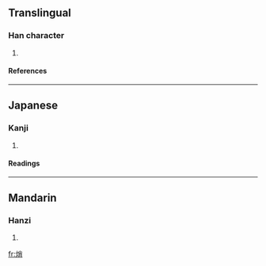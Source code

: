 ==Translingual==
===Han character===
{{Han char|rn=86|rad=火|as=07|sn=11|four=|canj=火火月 (FFB)}}
# {{defn|Han|sort=火07}}
====References====
{{Han ref|kx=0672.190|dkj=19074|dj=1081.030|hdz=32204.070|uh=7107|ud=28935}}

----
==Japanese==
===Kanji===
{{ja-kanji|grade=|rs=火07}}
# {{defn|Japanese}} 
====Readings====
{{ja-readings|on=[[しょう]] (shō), [[そう]] (sō)|kun=[[かわす]] (kawasu), [[かわかす]] (kawakasu), [[とろかす]] (torokasu)}}

----
==Mandarin==
===Hanzi===
{{cmn-hanzi|pin=[[xiāo]] (xiao1)|wg=hsiao<sup>1</sup>}}
# {{defn|Mandarin}}

[[fr:焇]]